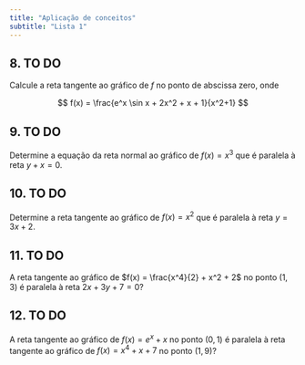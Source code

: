 ```yaml
---
title: "Aplicação de conceitos"
subtitle: "Lista 1"
---
```


## 8. TO DO

Calcule a reta tangente ao gráfico de $f$ no ponto de abscissa zero, onde

$$
f(x) = \frac{e^x \sin x + 2x^2 + x + 1}{x^2+1}
$$

## 9. TO DO
Determine a equação da reta normal ao gráfico de $f(x) = x^3$ que é paralela à reta $y+x=0$.

## 10. TO DO
Determine a reta tangente ao gráfico de $f(x) = x^2$ que é paralela à reta $y=3x+2$.

## 11.  TO DO
A reta tangente ao gráfico de
$f(x) = \frac{x^4}{2} + x^2 + 2$ no ponto $(1,3)$ é paralela à reta $2x+3y+7=0$?

## 12.  TO DO
A reta tangente ao gráfico de $f(x) = e^x+x$ no ponto $(0,1)$ é paralela à reta tangente ao gráfico de $f(x) = x^4+x+7$ no ponto $(1,9)$?
